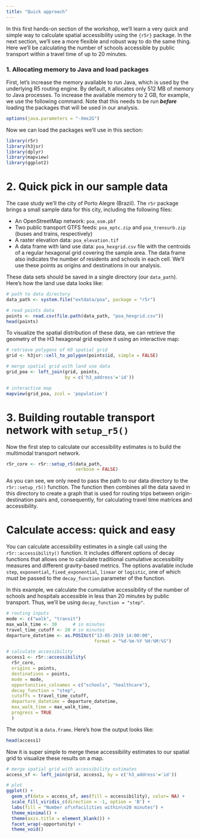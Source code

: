 ```yaml
---
title: "Quick approach"
---
```


In this first hands-on section of the workshop, we'll learn a very quick and simple way to calculate spatial accessibility using the `{r5r}` package. In the next section, we'll see a more flexible and robust way to do the same thing. Here we'll be calculating the number of schools accessible by public transport within a travel time of up to 20 minutes.


### 1. Allocating memory to Java and load packages

First, let's increase the memory available to run Java, which is used by the underlying R5 routing engine. By default, `R` allocates only 512 MB of memory to Java processes. To increase the available memory to 2 GB, for example, we use the following command. Note that this needs to be run ***before*** loading the packages that will be used in our analysis.

```r
options(java.parameters = "-Xmx2G")
```

Now we can load the packages we'll use in this section:

```r
library(r5r)
library(h3jsr)
library(dplyr)
library(mapview)
library(ggplot2)
```


# 2. Quick pick in our sample data

The case study we'll the city of Porto Alegre (Brazil). The `r5r` package brings a small sample data for this city, including the following files:

* An OpenStreetMap network: `poa_osm.pbf`
* Two public transport GTFS feeds: `poa_eptc.zip` and `poa_trensurb.zip` (buses and trains, respectively)
* A raster elevation data: `poa_elevation.tif`
* A data frame with land use data: `poa_hexgrid.csv` file with the centroids of a regular hexagonal grid covering the sample area. The data frame also indicates  the number of residents and schools in each cell. We'll use these points as origins and destinations in our analysis.

These data sets should be saved in a single directory (our `data_path`). Here's how the land use data looks like:

```r
# path to data directory
data_path <- system.file("extdata/poa", package = "r5r")

# read points data
points <- read.csv(file.path(data_path, "poa_hexgrid.csv"))
head(points)
```

To visualize the spatial distribution of these data, we can retrieve the geometry of the H3 hexagonal grid explore it using an interactive map:

```r
# retrieve polygons of H3 spatial grid
grid <- h3jsr::cell_to_polygon(points$id, simple = FALSE)

# merge spatial grid with land use data
grid_poa <- left_join(grid, points,
                      by = c('h3_address'='id'))

# interactive map
mapview(grid_poa, zcol = 'population')

```



# 3. Building routable transport network with `setup_r5()`

Now the first step to calculate our accessibility estimates is to build the multimodal transport network.

```r
r5r_core <- r5r::setup_r5(data_path, 
                          verbose = FALSE)
```
As you can see, we only need to pass the path to our data directory to the `r5r::setup_r5()` function. The function then combines all the data saved in this directory to create a graph that is used for routing trips between origin-destination pairs and, consequently, for calculating travel time matrices and accessibility.



# Calculate access: quick and easy 

You can calculate accessibility estimates in a single call using the `r5r::accessibility()` function. It includes different options of decay functions that allows one to calculate traditional cumulative accessibility measures and different gravity-based metrics. The options available include `step`, `exponential`, `fixed_exponential`, `linear` or `logistic`, one of which must be passed to the `decay_function` parameter of the function.

In this example, we calculate the cumulative accessibility of the number of schools and hospitals accessible in less than 20 minutes by public transport. Thus, we'll be using `decay_function = "step"`.


```r
# routing inputs
mode <- c("walk", "transit")
max_walk_time <- 30      # in minutes
travel_time_cutoff <- 20 # in minutes
departure_datetime <- as.POSIXct("13-05-2019 14:00:00",
                                 format = "%d-%m-%Y %H:%M:%S")

# calculate accessibility
access1 <- r5r::accessibility(
  r5r_core,
  origins = points,
  destinations = points,
  mode = mode,
  opportunities_colnames = c("schools", "healthcare"),
  decay_function = "step",
  cutoffs = travel_time_cutoff,
  departure_datetime = departure_datetime,
  max_walk_time = max_walk_time,
  progress = TRUE
  )

```
The output is a `data.frame`. Here's how the output looks like:

```r
head(access1)

```

Now it is super simple to merge these accessibility estimates to our spatial grid to visualize these results on a map.    

```r
# merge spatial grid with accessibility estimates
access_sf <- left_join(grid, access1, by = c('h3_address'='id'))

# plot
ggplot() +
  geom_sf(data = access_sf, aes(fill = accessibility), color= NA) +
  scale_fill_viridis_c(direction = -1, option = 'B') +
  labs(fill = "Number of\nfacilities within\n20 minutes") +
  theme_minimal() +
  theme(axis.title = element_blank()) +
  facet_wrap(~opportunity) +
  theme_void()

```

